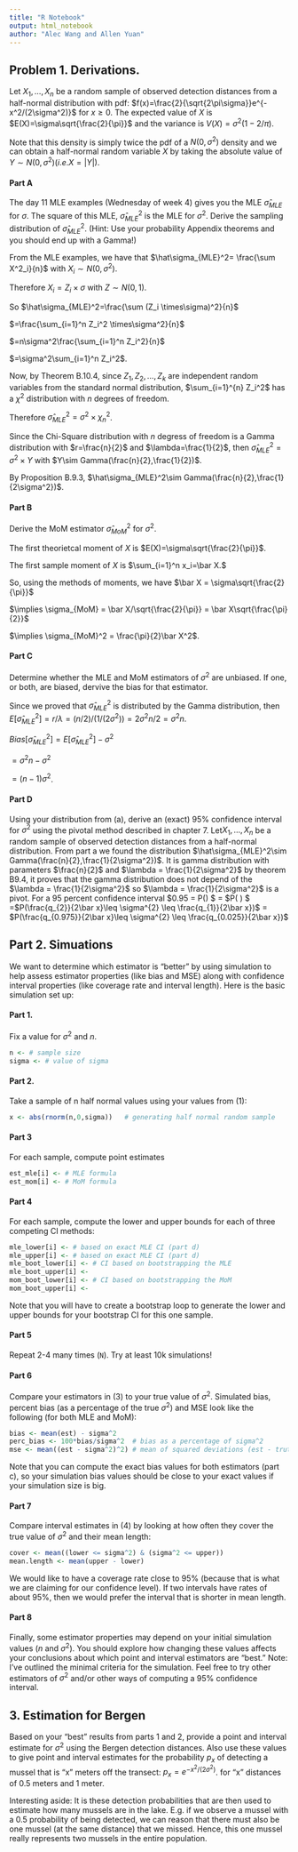 ```yaml
---
title: "R Notebook"
output: html_notebook
author: "Alec Wang and Allen Yuan"
---
```


## Problem 1. Derivations.
Let $X_1,\ldots,X_n$ be a random sample of observed detection distances from a half-normal distribution with pdf:
$f(x)=\frac{2}{\sqrt{2\pi\sigma}}e^{-x^2/(2\sigma^2)}$ for $x\geq 0$.
The expected value of $X$ is $E(X)=\sigma\sqrt{\frac{2}{\pi}}$ and the variance is $V(X)=\sigma^2(1-2/\pi).$

Note that this density is simply twice the pdf of a $N(0,\sigma^2)$ density and we can obtain a half-normal random variable $X$ by taking the absolute value of $Y\sim N(0,\sigma^2)(i.e. X=|Y|).$

#### Part A
The day 11 MLE examples (Wednesday of week 4) gives you the MLE $\hat\sigma_{MLE}$ for $\sigma$. The square of this MLE, $\hat\sigma^2_{MLE}$ is the MLE for $\sigma^2$. Derive the sampling distribution of $\hat\sigma^2_{MLE}$. (Hint: Use your probability Appendix theorems and you should end up with a Gamma!)

From the MLE examples, we have that $\hat\sigma_{MLE}^2= \frac{\sum X^2_i}{n}$ with $X_i \sim N(0, \sigma^2)$.

Therefore $X_i = Z_i \times\sigma$ with $Z \sim N(0, 1)$.

So $\hat\sigma_{MLE}^2=\frac{\sum (Z_i \times\sigma)^2}{n}$

$=\frac{\sum_{i=1}^n Z_i^2 \times\sigma^2}{n}$

$=n\sigma^2\frac{\sum_{i=1}^n Z_i^2}{n}$

$=\sigma^2\sum_{i=1}^n Z_i^2$.

Now, by Theorem B.10.4, since $Z_1,Z_2,\ldots,Z_k$ are independent random variables from the standard normal distribution, $\sum_{i=1}^{n} Z_i^2$ has a $\chi^2$ distribution with $n$ degrees of freedom.

Therefore $\hat\sigma_{MLE}^2=\sigma^2\times\chi^2_n$.

Since the Chi-Square distribution with $n$ degress of freedom is a Gamma distribution with $r=\frac{n}{2}$ and $\lambda=\frac{1}{2}$, then $\hat\sigma_{MLE}^2=\sigma^2\times Y$ with $Y\sim Gamma(\frac{n}{2},\frac{1}{2})$.

By Proposition B.9.3, $\hat\sigma_{MLE}^2\sim Gamma(\frac{n}{2},\frac{1}{2\sigma^2})$.

#### Part B
Derive the MoM estimator $\hat\sigma^2_{MoM}$ for $\sigma^2$.

The first theorietcal moment of $X$ is $E(X)=\sigma\sqrt{\frac{2}{\pi}}$.

The first sample moment of $X$ is $\sum_{i=1}^n x_i=\bar X.$

So, using the methods of moments, we have $\bar X = \sigma\sqrt{\frac{2}{\pi}}$

$\implies \sigma_{MoM} = \bar X/\sqrt{\frac{2}{\pi}} =  \bar X\sqrt{\frac{\pi}{2}}$

$\implies \sigma_{MoM}^2 = \frac{\pi}{2}\bar X^2$.

#### Part C
Determine whether the MLE and MoM estimators of $\sigma^2$  are unbiased. If one, or both, are biased, dervive the bias for that estimator.

Since we proved that $\hat\sigma^2_{MLE}$ is distributed by the Gamma distribution, then  $E[\hat\sigma^2_{MLE}]=r/\lambda=(n/2)/(1/(2\sigma^2))=2\sigma^2n/2=\sigma^2n.$ 

$Bias[\hat\sigma^2_{MLE}] = E[\hat\sigma^2_{MLE}] - \sigma^2$

$=\sigma^2n-\sigma^2$

$=(n-1)\sigma^2$.

#### Part D
Using your distribution from (a), derive an (exact) 95% confidence interval for $\sigma^2$ using the pivotal method described in chapter 7.
Let$X_1,\ldots,X_n$ be a random sample of observed detection distances from a half-normal distribution. From part a we found the distribution $\hat\sigma_{MLE}^2\sim Gamma(\frac{n}{2},\frac{1}{2\sigma^2})$.
It is gamma distribution with parameters $\frac{n}{2}$ and $\lambda = \frac{1}{2\sigma^2}$ by theorem B9.4, it proves that the gamma distribution does not depend of the $\lambda = \frac{1}{2\sigma^2}$ so $\lambda = \frac{1}{2\sigma^2}$ is a pivot. 
For a 95 percent  confidence interval $0.95 = P(\frac{q_{1}}{\bar x}\leq \lambda \leq \frac{q_{2}}{\bar x}) $
= $P(\frac{q_{1}}{\bar x}\leq \frac{1}{2\sigma^2} \leq \frac{q_{2}}{\bar x}) $ 
=$P(\frac{q_{2}}{2\bar x}\leq \sigma^{2} \leq \frac{q_{1}}{2\bar x})$ 
= $P(\frac{q_{0.975}}{2\bar x}\leq \sigma^{2} \leq \frac{q_{0.025}}{2\bar x})$

## Part 2. Simuations
We want to determine which estimator is “better” by using simulation to help assess estimator properties (like bias and MSE) along with confidence interval properties (like coverage rate and interval length). Here is the basic simulation set up:

#### Part 1.
Fix a value for $\sigma^2$ and $n$.

```r
n <- # sample size
sigma <- # value of sigma
```

#### Part 2.
Take a sample of n half normal values using your values from (1):
```R
x <- abs(rnorm(n,0,sigma))   # generating half normal random sample
```

#### Part 3
For each sample, compute point estimates

```R
est_mle[i] <- # MLE formula
est_mom[i] <- # MoM formula
```

#### Part 4
For each sample, compute the lower and upper bounds for each of three competing CI methods:
```R
mle_lower[i] <- # based on exact MLE CI (part d)
mle_upper[i] <- # based on exact MLE CI (part d)
mle_boot_lower[i] <- # CI based on bootstrapping the MLE
mle_boot_upper[i] <- 
mom_boot_lower[i] <- # CI based on bootstrapping the MoM
mom_boot_upper[i] <-

```
Note that you will have to create a bootstrap loop to generate the lower and upper bounds for your bootstrap CI for this one sample.



#### Part 5
Repeat 2-4 many times (`N`). Try at least 10k simulations!

#### Part 6
Compare your estimators in (3) to your true value of $\sigma^2$. Simulated bias, percent bias (as a percentage of the true $\sigma^2$) and MSE look like the following (for both MLE and MoM):

```R
bias <- mean(est) - sigma^2  
perc_bias <- 100*bias/sigma^2  # bias as a percentage of sigma^2
mse <- mean((est - sigma^2)^2) # mean of squared deviations (est - truth)^2
```
Note that you can compute the exact bias values for both estimators (part c), so your simulation bias values should be close to your exact values if your simulation size is big.

#### Part 7
Compare interval estimates in (4) by looking at how often they cover the true value of $\sigma^2$ and their mean length:
```R
cover <- mean((lower <= sigma^2) & (sigma^2 <= upper))
mean.length <- mean(upper - lower)
```
We would like to have a coverage rate close to 95% (because that is what we are claiming for our confidence level). If two intervals have rates of about 95%, then we would prefer the interval that is shorter in mean length.

#### Part 8
Finally, some estimator properties may depend on your initial simulation values ($n$ and $\sigma^2$). You should explore how changing these values affects your conclusions about which point and interval estimators are “best.”
Note: I’ve outlined the minimal criteria for the simulation. Feel free to try other estimators of $\sigma^2$ and/or other ways of computing a 95% confidence interval.

## 3. Estimation for Bergen

Based on your “best” results from parts 1 and 2, provide a point and interval estimate for $\sigma^2$ using the Bergen detection distances. Also use these values to give point and interval estimates for the probability $p_x$ of detecting a mussel that is “x” meters off the transect: $p_x=e^{-x^2/(2\sigma^2)}$.
for “x” distances of 0.5 meters and 1 meter.

Interesting aside: It is these detection probabilities that are then used to estimate how many mussels are in the lake. E.g. if we observe a mussel with a 0.5 probability of being detected, we can reason that there must also be one mussel (at the same distance) that we missed. Hence, this one mussel really represents two mussels in the entire population.
